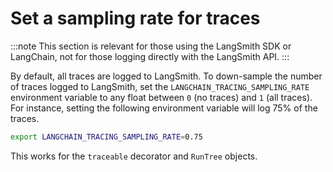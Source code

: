 # Set a sampling rate for traces

:::note
This section is relevant for those using the LangSmith SDK or LangChain, not for those logging directly with the LangSmith API.
:::

By default, all traces are logged to LangSmith.
To down-sample the number of traces logged to LangSmith, set the `LANGCHAIN_TRACING_SAMPLING_RATE` environment variable to
any float between `0` (no traces) and `1` (all traces).
For instance, setting the following environment variable will log 75% of the traces.

```bash
export LANGCHAIN_TRACING_SAMPLING_RATE=0.75
```

This works for the `traceable` decorator and `RunTree` objects.